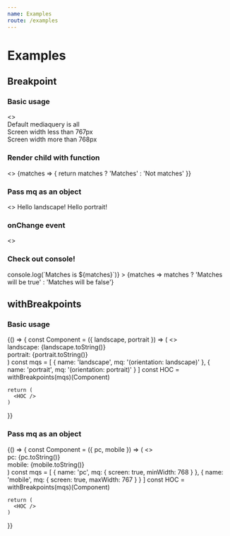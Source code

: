 ```yaml
---
name: Examples
route: /examples
---
```



# Examples


## Breakpoint
### Basic usage
<Playground>
  <>
    <Breakpoint>
      <div>Default mediaquery is all</div>
    </Breakpoint>
    <Breakpoint mq='screen and (max-width: 767px)'>
      <div>Screen width less than 767px</div>
    </Breakpoint>
    <Breakpoint mq='screen and (min-width: 768px)'>
      <div>Screen width more than 768px</div>
    </Breakpoint>
  </>
</Playground>

### Render child with function
<Playground>
  <>
    <Breakpoint mq='screen and (max-width: 767px)'>
      {matches => {
        return matches ? 'Matches' : 'Not matches'
      }}
    </Breakpoint>
  </>
</Playground>

### Pass mq as an object
<Playground>
  <>
    <Breakpoint mq={{ orientation: 'landscape' }}>
      Hello landscape!
    </Breakpoint>
    <Breakpoint mq={{ orientation: 'portrait' }}>
      Hello portrait!
    </Breakpoint>
  </>
</Playground>

### onChange event
<Playground>
  <>
    <h3>Check out console!</h3>
    <Breakpoint
      mq={{ screen: true, minWidth: 768 }}
      onChange={matches => console.log(`Matches is ${matches}`)}
    >
      {matches => matches ? 'Matches will be true' : 'Matches will be false'}
    </Breakpoint>
  </>
</Playground>


## withBreakpoints
### Basic usage
<Playground>
  {() => {
    const Component = ({ landscape, portrait }) => (
      <>
        <div>landscape: {landscape.toString()}</div>
        <div>portrait: {portrait.toString()}</div>
      </>
    )
    const mqs = [
      { name: 'landscape', mq: '(orientation: landscape)' },
      { name: 'portrait', mq: '(orientation: portrait)' }
    ]
    const HOC = withBreakpoints(mqs)(Component)

    return (
      <HOC />
    )
  }}
</Playground>

### Pass mq as an object
<Playground>
  {() => {
    const Component = ({ pc, mobile }) => (
      <>
        <div>pc: {pc.toString()}</div>
        <div>mobile: {mobile.toString()}</div>
      </>
    )
    const mqs = [
      { name: 'pc', mq: { screen: true, minWidth: 768 } },
      { name: 'mobile', mq: { screen: true, maxWidth: 767 } }
    ]
    const HOC = withBreakpoints(mqs)(Component)

    return (
      <HOC />
    )
  }}
</Playground>